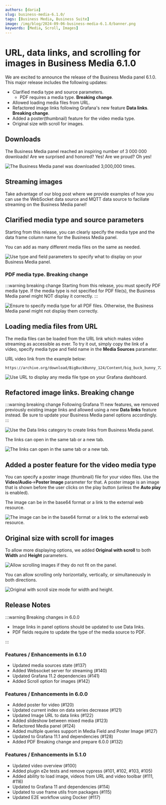 ```yaml
---
authors: [daria]
slug: business-media-6.1.0/
tags: [Business Media, Business Suite]
image: /img/blog/2024-09-06-business-media-6.1.0/banner.png
keywords: [Media, Scroll, Images]
---
```



# URL, data links, and scrolling for images in Business Media 6.1.0

We are excited to announce the release of the Business Media panel 6.1.0. This major release includes the following updates:

- Clarified media type and source parameters.
  - PDF requires a media type. **Breaking change**.
- Allowed loading media files from URL.
- Refactored image links following Grafana's new feature **Data links**. **Breaking change**.
- Added a poster(thumbnail) feature for the video media type.
- Original size with scroll for images.

<Catalog date="September 6, 2024" />

<Shorts id="1L_4ApL_qI4" title="The Business Media panel 6.1.0 for Grafana." />

## Downloads

The Business Media panel reached an inspiring number of 3 000 000 downloads! Are we surprised and honored? Yes! Are we proud? Oh yes!

<Image
  title="The Business Media panel was downloaded 3,000,000 times."
  src="/img/blog/2024-09-06-business-media-6.1.0/downloads.png"
/>

## Streaming images

Take advantage of our blog post where we provide examples of how you can use the WebSocket data source and MQTT data source to faciliate streaming on the Business Media panel!

<BlogPost id="streaming-images-business-media-20240903" />

## Clarified media type and source parameters

Starting from this release, you can clearly specify the media type and the data frame column name for the Business Media panel.

You can add as many different media files on the same as needed.

<Image
  title="Use type and field parameters to specify what to display on your Business Media panel."
  src="/img/blog/2024-09-06-business-media-6.1.0/media-sources.png"
/>

### PDF media type. Breaking change

:::warning breaking change
Starting from this release, you must specify PDF media type. If the media type is not specified for PDF file(s), the Business Media panel might NOT display it correctly.
:::

<Image
  title="Ensure to specify media type for all PDF files. Otherwise, the Business Media panel might not display them correctly."
  src="/img/blog/2024-09-06-business-media-6.1.0/pdf.png"
/>

## Loading media files from URL

The media files can be loaded from the URL link which makes video streaming as accessible as ever. To try it out, simply copy the link of a video, specify media type and field name in the **Media Sources** parameter.

URL video link from the example below:

```link
https://archive.org/download/BigBuckBunny_124/Content/big_buck_bunny_720p_surround.mp4
```

<Image
  title="Use URL to display any media file type on your Grafana dashboard."
  src="/img/blog/2024-09-06-business-media-6.1.0/video-link.gif"
/>

## Refactored image links. **Breaking change**

:::warning breaking change
Following Grafana 11 new features, we removed previously existing image links and allowed using a new **Data links** feature instead. Be sure to update your Business Media panel options accordingly.
:::

<Image
  title="Use the Data links category to create links from Business Media panel."
  src="/img/blog/2024-09-06-business-media-6.1.0/link.png"
/>

The links can open in the same tab or a new tab.

<Image
  title="The links can open in the same tab or a new tab."
  src="/img/blog/2024-09-06-business-media-6.1.0/link-edit.png"
/>

## Added a poster feature for the video media type

You can specify a poster image (thumbnail) file for your video files. Use the **Video/Audio**->**Poster Image** parameter for that. A poster image is an image that is shown before the user clicks on the play button (unless the **Auto play** is enabled).

The image can be in the base64 format or a link to the external web resource.

<Image
  title="The image can be in the base64 format or a link to the external web resource."
  src="/img/blog/2024-09-06-business-media-6.1.0/poster.png"
/>

## Original size with scroll for images

To allow more displaying options, we added **Original with scroll** to both **Width** and **Height** parameters.

<Image
  title="Allow scrolling images if they do not fit on the panel."
  src="/img/blog/2024-09-06-business-media-6.1.0/scroll.gif"
/>

You can allow scrolling only horizontally, vertically, or simultaneously in both directions.

<Image
  title="Original with scroll size mode for width and height."
  src="/img/blog/2024-09-06-business-media-6.1.0/original.png"
/>

<GettingStarted />

<Tutorial />

## Release Notes

:::warning Breaking changes in 6.0.0

- Image links in panel options should be updated to use Data links.
- PDF fields require to update the type of the media source to PDF.

:::

### Features / Enhancements in 6.1.0

- Updated media sources state (#137)
- Added Websocket server for streaming (#140)
- Updated Grafana 11.2 dependencies (#141)
- Added Scroll option for images (#142)

### Features / Enhancements in 6.0.0

- Added poster for video (#120)
- Updated current index on data series decrease (#121)
- Updated Image URL to data links (#122)
- Added slideshow between mixed media (#123)
- Refactored Media panel (#124)
- Added multiple queries support in Media Field and Poster Image (#127)
- Updated to Grafana 11.1 and dependencies (#128)
- Added PDF Breaking change and prepare 6.0.0 (#132)

### Features / Enhancements in 5.1.0

- Updated video overview (#100)
- Added plugin e2e tests and remove cypress (#101, #102, #103, #105)
- Added ability to load image, videos from URL and video toolbar (#111, #116)
- Updated to Grafana 11 and dependencies (#114)
- Updated to use frame utils from packages (#115)
- Updated E2E workflow using Docker (#117)

<Feedback />
